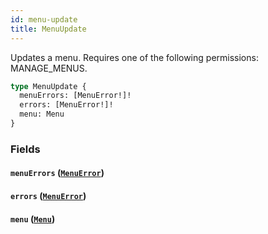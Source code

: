 ```yaml
---
id: menu-update
title: MenuUpdate
---
```



Updates a menu. Requires one of the following permissions: MANAGE_MENUS.

```graphql
type MenuUpdate {
  menuErrors: [MenuError!]!
  errors: [MenuError!]!
  menu: Menu
}
```


### Fields

#### `menuErrors` ([`MenuError`](../../../developer/api-reference/objects/menu-error))




#### `errors` ([`MenuError`](../../../developer/api-reference/objects/menu-error))




#### `menu` ([`Menu`](../../../developer/api-reference/objects/menu))






